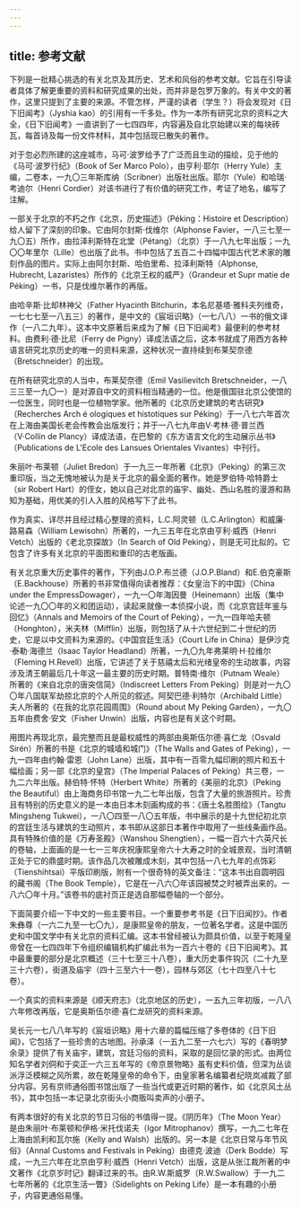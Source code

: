 ```yaml
---
---
---
```

title: 参考文献
---




下列是一批精心挑选的有关北京及其历史、艺术和风俗的参考文献。它旨在引导读者具体了解更重要的资料和研究成果的出处，而并非是包罗万象的。有关中文的著作，这里只提到了主要的来源。不管怎样，严谨的读者（学生？）将会发现对《日下旧闻考》（Jyshia kao）的引用有一千多处。作为一本所有研究北京的资料之大全，《日下旧闻考》一直讲到了一七四四年，内容遍及自北京始建以来的每块砖瓦，每首诗及每一份文件材料，其中包括现已散失的著作。

对于忽必烈所建的这座城市，马可·波罗给予了广泛而且生动的描绘，见于他的《马可·波罗行纪》（Book of Ser Marco Polo），由亨利·耶尔（Herry Yule）主编，二卷本，一九〇三年斯库纳（Scribner）出版社出版。耶尔（Yule）和哈瑞·考迪尔（Henri Cordier）对该书进行了有价值的研究工作，考证了地名，编写了注解。

一部关于北京的不朽之作《北京，历史描述》（Péking：Histoire et Description）给人留下了深刻的印象。它由阿尔封斯·伐维尔（Alphonse Favier，一八三七至一九〇五）所作，由拉泽利斯特在北堂（Pétang）（北京）于一八九七年出版；一九〇〇年里尔（Lille）也出版了此书。书中包括了五百二十四幅中国古代艺术家的雕刻作品的图片。实际上由阿尔封斯、哈伯里希、拉泽利斯特（Alphonse, Hubrecht, Lazaristes）所作的《北京王权的威严》（Grandeur et Supr matie de Péking）一书，只是伐维尔著作的再版。

由哈辛斯·比却林神父（Father Hyacinth Bitchurin，本名尼基塔·雅科夫列维奇，一七七七至一八五三）的著作，是中文的《宸垣识略》（一七八八）一书的俄文译作（一八二九年）。这本中文原著后来成为了解《日下旧闻考》最便利的参考材料。由费利·德·比尼（Ferry de Pigny）译成法语之后，这本书就成了用西方各种语言研究北京历史的唯一的资料来源，这种状况一直持续到布莱契奈德（Bretschneider）的出现。

在所有研究北京的人当中，布莱契奈德（Emil Vasilievitch Bretschneider，一八三三至一九〇一）是对源自中文的资料相当精通的一位。他是俄国驻北京公使馆的一位医生，同时也是一位植物学家。他所著的《北京历史建筑的考古研究》（Recherches Arch é ologiques et histotiques sur Péking）于一八七六年首次在上海由美国长老会传教会出版发行；并于一八七九年由V·考林·德·普兰西（V·Collin de Plancy）译成法语，在巴黎的《东方语言文化的生动展示丛书》（Publications de L'Ecole des Lansues Orientales Vivantes）中刊行。

朱丽叶·布莱顿（Juliet Bredon）于一九三一年所著《北京》（Peking）的第三次重印版，当之无愧地被认为是关于北京的最全面的著作。她是罗伯特·哈特爵士（sir Robert Hart）的侄女，她以自己对北京的庙宇、幽处、西山名胜的漫游和熟知为基础，用优美的引人入胜的风格写下了此书。

作为真实、详尽并且经过精心整理的资料，L.C.阿灵顿（L.C.Arlington）和威廉·路易森（William Lewisohn）所著的，一九三五年在北京由亨利·威西（Henri Vetch）出版的《老北京探故》（In Search of Old Peking），则是无可比拟的。它包含了许多有关北京的平面图和重印的古老版画。

有关北京重大历史事件的著作，下列由J.O.P.布兰德（J.O.P.Bland）和E.伯克豪斯（E.Backhouse）所著的书非常值得向读者推荐：《女皇治下的中国》（China under the EmpressDowager），一九一〇年海因曼（Heinemann）出版（集中论述一九〇〇年的义和团运动），读起来就像一本侦探小说，而《北京宫廷年鉴与回忆》（Annals and Memoirs of the Court of Peking），一九一四年哈夫顿（Honghton），米夫林（Mifflin）出版，则包括了从十六世纪到二十世纪的历史，它是以中文资料为来源的。《中国宫廷生活》（Court Life in China）是伊沙克·泰勒·海德兰（Isaac Taylor Headland）所著，一九〇九年弗莱明·H·拉维尔（Fleming H.Revell）出版，它讲述了关于慈禧太后和光绪皇帝的生动故事，内容涉及清王朝最后几十年这一最主要的历史时期。普特南·维尔（Putnam Weale）所著的《来自北京的唐突信简》（Indiscreet Letters From Peking）则是对一九〇〇年八国联军劫掠北京的个人所见的叙述。阿契巴德·利特尔（Archibald Little）夫人所著的《在我的北京花园周围》（Round about My Peking Garden），一九〇五年由费舍·安文（Fisher Unwin）出版，内容也是有关这个时期。

用图片再现北京，最完整而且是最权威性的两部由奥斯伍尔德·喜仁龙（Osvald Sirén）所著的书是《北京的城墙和城门》（The Walls and Gates of Peking），一九一四年由约翰·雷恩（John Lane）出版，其中有一百零九幅印刷的照片和五十幅绘画；另一部《北京的皇宫》（The Imperial Palaces of Peking）共三卷，一九二六年出版。赫伯特·怀特（Herbert White）所著的《美丽的北京》（Peking the Beautiful）由上海商务印书馆一九二七年出版，包含了大量的旅游照片。珍贵且有特别的历史意义的是一本由日本木刻画构成的书：《唐土名胜图绘》（Tangtu Mingsheng Tukwei），一八〇四至一八〇五年版，书中展示的是十九世纪初北京的宫廷生活与建筑的生动照片，本书即从这部日本著作中取用了一些线条画作品。具有特殊价值的是《万寿圣殿》（Wanshou Shengtien），一幅一百六十六英尺长的卷轴，上面画的是一七一三年庆祝康熙皇帝六十大寿之时的全城景观，当时清朝正处于它的鼎盛时期。该作品几次被雕成木刻，其中包括一八七九年的点饰彩（Tienshihtsai）平版印刷版，附有一个很奇特的英文备注：“这本书出自圆明园的藏书阁（The Book Temple），它是在一八六〇年该园被焚之时被弄出来的。一八六〇年十月。”该卷书的底衬页正是选自那幅卷轴的一个部分。

下面简要介绍一下中文的一些主要书目。一个重要参考书是《日下旧闻抄》。作者朱彝尊（一六二九至一七〇九），是康熙皇帝的朋友，一位著名学者。这是中国历史和中国文学中有关北京的资料汇编。这本书曾经被认为颇具价值，以至于乾隆皇帝曾在一七四四年下令组织编辑机构扩编此书为一百六十卷的《日下旧闻考》。其中最重要的部分是北京概述（三十七至三十八卷），重大历史事件钩沉（二十九至三十六卷），街道及庙宇（四十三至六十一卷），园林与郊区（七十四至八十七卷）。

一个真实的资料来源是《顺天府志》（北京地区的历史），一五九三年初版，一八八六年修改再版，它是奥斯伍尔德·喜仁龙研究的资料来源。

吴长元一七八八年写的《宸垣识略》用十六章的篇幅压缩了多卷体的《日下旧闻》，它包括了一些珍贵的古地图。孙承泽（一五九二至一六七六）写的《春明梦余录》提供了有关庙宇，建筑，宫廷习俗的资料，采取的是回忆录的形式。由两位知名学者刘侗和于奕正一六三五年写的《帝京景物略》虽有史料价值，但深为丛谈派浮泛模糊之风所累，故在乾隆皇帝的命令下，由皇家著名编纂者纪晓岚减裁了部分内容。另有京师通俗图书馆出版了一些当代或更近时期的著作，如《北京风土丛书》，其中包括一本记录北京街头小商贩叫卖声的小册子。

有两本很好的有关北京的节日习俗的书值得一提。《阴历年》（The Moon Year）是由朱丽叶·布莱顿和伊格·米托伐诺夫（Igor Mitrophanov）撰写，一九二七年在上海由凯利和瓦尔施（Kelly and Walsh）出版的。另一本是《北京日常与年节风俗》（Annal Customs and Festivals in Peking）由德克·波迪（Derk Bodde）写成，一九三六年在北京由亨利·威西（Henri Vetch）出版，这是从张江裁所著的中文著作《北京岁时记》翻译过来的书。由R.W.斯威罗（R.W.Swallow）于一九二七年所著的《北京生活一瞥》（Sidelights on Peking Life）是一本有趣的小册子，内容更通俗易懂。